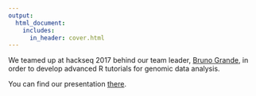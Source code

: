 ```yaml
---
output:
  html_document:
    includes:
      in_header: cover.html
---
```


We teamed up at hackseq 2017 behind our team leader, [Bruno Grande](https://twitter.com/grandebruno), in order to develop advanced R tutorials for genomic data analysis.

You can find our presentation [there](presentation/hackseq.html
).